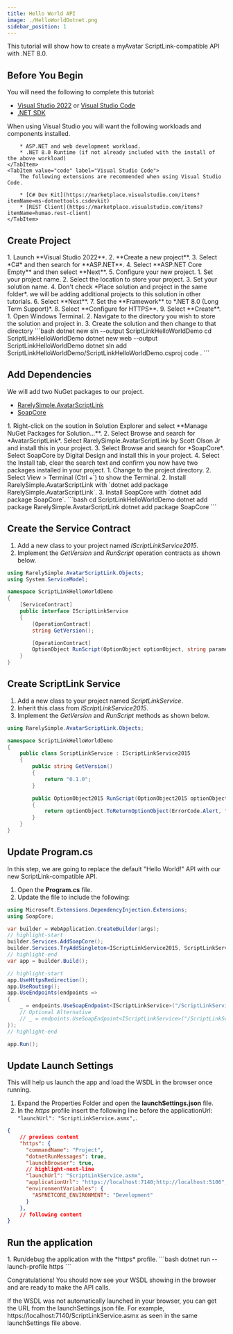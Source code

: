 ```yaml
---
title: Hello World API
image: ./HelloWorldDotnet.png
sidebar_position: 1
---
```



This tutorial will show how to create a myAvatar ScriptLink-compatible API with .NET 8.0.

## Before You Begin

You will need the following to complete this tutorial:

* [Visual Studio 2022](https://visualstudio.microsoft.com/downloads/) or [Visual Studio Code](https://code.visualstudio.com/)
* [.NET SDK](https://learn.microsoft.com/en-us/dotnet/core/install/)

<Tabs groupId="ide" queryString="ide">
    <TabItem value="vs" label="Visual Studio" default>
        When using Visual Studio you will want the following workloads and components installed.

        * ASP.NET and web development workload.
        * .NET 8.0 Runtime (if not already included with the install of the above workload)
    </TabItem>
    <TabItem value="code" label="Visual Studio Code">
        The following extensions are recommended when using Visual Studio Code.

        * [C# Dev Kit](https://marketplace.visualstudio.com/items?itemName=ms-dotnettools.csdevkit)
        * [REST Client](https://marketplace.visualstudio.com/items?itemName=humao.rest-client)
    </TabItem>
</Tabs>

## Create Project

<Tabs groupId="ide" queryString="ide">
    <TabItem value="vs" label="Visual Studio" default>
        1. Launch **Visual Studio 2022**.
        2. **Create a new project**.
        3. Select *C#* and then search for **ASP.NET**.
        4. Select **ASP.NET Core Empty** and then select **Next**.
        5. Configure your new project.
            1. Set your project name.
            2. Select the location to store your project.
            3. Set your solution name.
            4. Don't check *Place solution and project in the same folder*. we will be adding additional projects to this solution in other tutorials.
        6. Select **Next**.
        7. Set the **Framework** to *.NET 8.0 (Long Term Support)*.
        8. Select **Configure for HTTPS**.
        9. Select **Create**.
    </TabItem>
    <TabItem value="code" label="Visual Studio Code">
        1. Open Windows Terminal.
        2. Navigate to the directory you wish to store the solution and project in.
        3. Create the solution and then change to that directory
        ```bash
        dotnet new sln --output ScriptLinkHelloWorldDemo
        cd ScriptLinkHelloWorldDemo
        dotnet new web --output ScriptLinkHelloWorldDemo
        dotnet sln add ScriptLinkHelloWorldDemo/ScriptLinkHelloWorldDemo.csproj
        code .
        ```
    </TabItem>
</Tabs>

## Add Dependencies

We will add two NuGet packages to our project.

* [RarelySimple.AvatarScriptLink](https://www.nuget.org/packages/RarelySimple.AvatarScriptLink)
* [SoapCore](https://www.nuget.org/packages/SoapCore)

<Tabs groupId="ide" queryString="ide">
    <TabItem value="vs" label="Visual Studio" default>
        1. Right-click on the soution in Solution Explorer and select **Manage NuGet Packages for Solution...**.
        2. Select Browse and search for *AvatarScriptLink*. Select RarelySimple.AvatarScriptLink by Scott Olson Jr and install this in your project.
        3. Select Browse and search for *SoapCore*. Select SoapCore by Digital Design and install this in your project.
        4. Select the Install tab, clear the search text and confirm you now have two packages installed in your project.
    </TabItem>
    <TabItem value="code" label="Visual Studio Code">
        1. Change to the project directory.
        2. Select View > Terminal (Ctrl +`) to show the Terminal.
        2. Install RarelySimple.AvatarScriptLink with `dotnet add package RarelySimple.AvatarScriptLink`.
        3. Install SoapCore with `dotnet add package SoapCore`.
        ```bash
        cd ScriptLinkHelloWorldDemo
        dotnet add package RarelySimple.AvatarScriptLink
        dotnet add package SoapCore
        ```
    </TabItem>
</Tabs>

## Create the Service Contract

1. Add a new class to your project named *IScriptLinkService2015*.
2. Implement the *GetVersion* and *RunScript* operation contracts as shown below.

```cs title="/IScriptLinkService2015.cs"
using RarelySimple.AvatarScriptLink.Objects;
using System.ServiceModel;

namespace ScriptLinkHelloWorldDemo
{
    [ServiceContract]
    public interface IScriptLinkService
    {
        [OperationContract]
        string GetVersion();

        [OperationContract]
        OptionObject RunScript(OptionObject optionObject, string parameter);
    }
}
```

## Create ScriptLink Service

1. Add a new class to your project named *ScriptLinkService*.
2. Inherit this class from *IScriptLinkService2015*.
3. Implement the *GetVersion* and *RunScript* methods as shown below.

```cs title="/ScriptLinkService.cs"
using RarelySimple.AvatarScriptLink.Objects;

namespace ScriptLinkHelloWorldDemo
{
    public class ScriptLinkService : IScriptLinkService2015
    {
        public string GetVersion()
        {
            return "0.1.0";
        }

        public OptionObject2015 RunScript(OptionObject2015 optionObject, string parameter)
        {
            return optionObject.ToReturnOptionObject(ErrorCode.Alert, "Hello World!");
        }
    }
}
```

## Update Program.cs

In this step, we are going to replace the default "Hello World!" API with our new ScriptLink-compatible API.

1. Open the **Program.cs** file.
2. Update the file to include the following:

```cs title="/Program.cs"
using Microsoft.Extensions.DependencyInjection.Extensions;
using SoapCore;

var builder = WebApplication.CreateBuilder(args);
// highlight-start
builder.Services.AddSoapCore();
builder.Services.TryAddSingleton<IScriptLinkService2015, ScriptLinkService>();
// highlight-end
var app = builder.Build();

// highlight-start
app.UseHttpsRedirection();
app.UseRouting();
app.UseEndpoints(endpoints =>
{
    _ = endpoints.UseSoapEndpoint<IScriptLinkService>("/ScriptLinkService.asmx", new SoapEncoderOptions(), SoapSerializer.XmlSerializer);
    // Optional Alternative
    // _ = endpoints.UseSoapEndpoint<IScriptLinkService>("/ScriptLinkService.svc", new SoapEncoderOptions(), SoapSerializer.DataContractSerializer);
});
// highlight-end

app.Run();
```

## Update Launch Settings

This will help us launch the app and load the WSDL in the browser once running.

1. Expand the Properties Folder and open the **launchSettings.json** file.
2. In the *https* profile insert the following line before the applicationUrl: `"launchUrl": "ScriptLinkService.asmx",`.

```json title="Properties/launchSettings.json"
{
    // previous content
    "https": {
      "commandName": "Project",
      "dotnetRunMessages": true,
      "launchBrowser": true,
      // highlight-next-line
      "launchUrl": "ScriptLinkService.asmx",
      "applicationUrl": "https://localhost:7140;http://localhost:5106",
      "environmentVariables": {
        "ASPNETCORE_ENVIRONMENT": "Development"
      }
    },
    // following content
}
```

## Run the application


<Tabs groupId="ide" queryString="ide">
    <TabItem value="vs" label="Visual Studio" default>
        1. Run/debug the application with the *https* profile.
    </TabItem>
    <TabItem value="code" label="Visual Studio Code">
        ```bash
        dotnet run --launch-profile https
        ```
    </TabItem>
</Tabs>

Congratulations! You should now see your WSDL showing in the browser and are ready to make the API calls.

If the WSDL was not automatically launched in your browser, you can get the URL from the launchSettings.json file. For example, https://localhost:7140/ScriptLinkService.asmx as seen in the same launchSettings file above.
